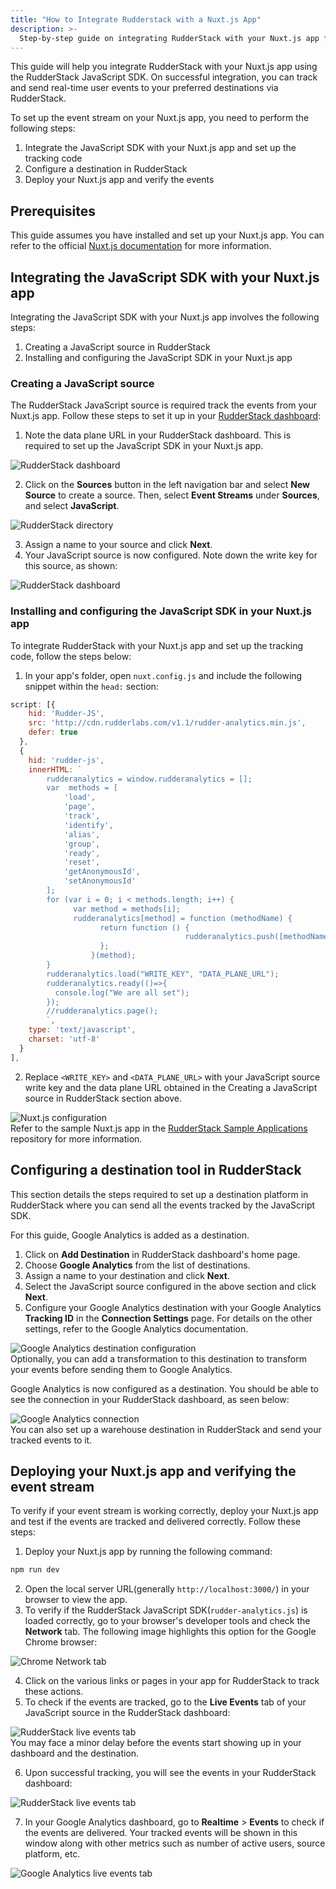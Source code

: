 ```yaml
---
title: "How to Integrate Rudderstack with a Nuxt.js App"
description: >-
  Step-by-step guide on integrating RudderStack with your Nuxt.js app for event tracking.
---
```


This guide will help you integrate RudderStack with your Nuxt.js app using the <Link to="/sources/event-streams/sdks/rudderstack-javascript-sdk/">RudderStack JavaScript SDK</Link>. On successful integration, you can track and send real-time user events to your preferred destinations via RudderStack.

To set up the event stream on your Nuxt.js app, you need to perform the following steps:

1. <Link to="#integrating-the-javascript-sdk-with-your-nuxtjs-app">Integrate the JavaScript SDK with your Nuxt.js app and set up the tracking code</Link>
2. <Link to="#configuring-a-destination-in-rudderstack">Configure a destination in RudderStack</Link>
3. <Link to="#deploying-your-nuxtjs-app-and-verifying-the-event-stream">Deploy your Nuxt.js app and verify the events</Link>

## Prerequisites

This guide assumes you have installed and set up your Nuxt.js app. You can refer to the official [Nuxt.js documentation](https://nuxtjs.org/docs/2.x/get-started/installation/) for more information.

## Integrating the JavaScript SDK with your Nuxt.js app

Integrating the JavaScript SDK with your Nuxt.js app involves the following steps:

1. <Link to="#creating-a-javascript-source-in-rudderstack">Creating a JavaScript source in RudderStack</Link> 
2. <Link to="#installing-and-configuring-the-javascript-sdk-in-your-nuxtjs-app">Installing and configuring the JavaScript SDK in your Nuxt.js app</Link>

### Creating a JavaScript source

The RudderStack JavaScript source is required track the events from your Nuxt.js app. Follow these steps to set it up in your [RudderStack dashboard](https://app.rudderstack.com/):

1. Note the data plane URL in your RudderStack dashboard. This is required to set up the JavaScript SDK in your Nuxt.js app.

<img src="../../../assets/user-guides/rudderstack-dashboard.png" alt="RudderStack dashboard" />

2. Click on the **Sources** button in the left navigation bar and select **New Source** to create a source. Then, select **Event Streams** under **Sources**, and select **JavaScript**.

<img src="../../../assets/user-guides/rudderstack-directory.png" alt="RudderStack directory" />

3. Assign a name to your source and click **Next**.
4. Your JavaScript source is now configured. Note down the write key for this source, as shown:

<img src="../../../assets/user-guides/javascript-writekey.png" alt="RudderStack dashboard" />

### Installing and configuring the JavaScript SDK in your Nuxt.js app

To integrate RudderStack with your Nuxt.js app and set up the tracking code, follow the steps below:

1. In your app's folder, open `nuxt.config.js` and include the following snippet within the `head:` section: 

```javascript
script: [{
    hid: 'Rudder-JS',
    src: 'http://cdn.rudderlabs.com/v1.1/rudder-analytics.min.js',
    defer: true
  },
  {
    hid: 'rudder-js',
    innerHTML: `
        rudderanalytics = window.rudderanalytics = [];
        var  methods = [
            'load',
            'page',
            'track',
            'identify',
            'alias',
            'group',
            'ready',
            'reset',
            'getAnonymousId',
            'setAnonymousId'
        ];
        for (var i = 0; i < methods.length; i++) {
              var method = methods[i];
              rudderanalytics[method] = function (methodName) {
                    return function () {
                                       rudderanalytics.push([methodName].concat(Array.prototype.slice.call(arguments)));
                    };
                  }(method);
        }
        rudderanalytics.load("WRITE_KEY", "DATA_PLANE_URL");
        rudderanalytics.ready(()=>{
          console.log("We are all set");
        });
        //rudderanalytics.page();
        `,
    type: 'text/javascript',
    charset: 'utf-8'
  }
],
```

2. Replace `<WRITE_KEY>` and `<DATA_PLANE_URL>` with your JavaScript source write key and the data plane URL obtained in the <Link to="#creating-a-javascript-source-in-rudderstack">Creating a JavaScript source in RudderStack</Link> section above.

<img src="../../../assets/user-guides/nuxtjs-config.png" alt="Nuxt.js configuration" />

<div class="infoBlock">
Refer to the sample Nuxt.js app in the <a href="https://github.com/rudderlabs/rudder-samples">RudderStack Sample Applications</a> repository for more information.
</div>

## Configuring a destination tool in RudderStack

This section details the steps required to set up a destination platform in RudderStack where you can send all the events tracked by the JavaScript SDK.

<div class="infoBlock">

For this guide, Google Analytics is added as a destination.
</div>

1. Click on **Add Destination** in RudderStack dashboard's home page.
2. Choose **Google Analytics** from the list of destinations.
3. Assign a name to your destination and click **Next**.
4. Select the JavaScript source configured in the above section and click **Next**.
5. Configure your Google Analytics destination with your Google Analytics **Tracking ID** in the **Connection Settings** page. For details on the other settings, refer to the <Link to="/destinations/streaming-destinations/google-analytics-ga/">Google Analytics documentation</Link>.

<img src="../../../assets/user-guides/ga-settings.png" alt="Google Analytics destination configuration" />

<div class="infoBlock">
Optionally, you can add a <Link to="/features/transformations/">transformation</Link> to this destination to transform your events before sending them to Google Analytics. 
</div>

Google Analytics is now configured as a destination. You should be able to see the connection in your RudderStack dashboard, as seen below:

<img src="../../../assets/user-guides/rudderstack-ga-connection.png" alt="Google Analytics connection" />

<div class="successBlock">
You can also set up a warehouse destination in RudderStack and send your tracked events to it.
</div>

## Deploying your Nuxt.js app and verifying the event stream

To verify if your event stream is working correctly, deploy your Nuxt.js app and test if the events are tracked and delivered correctly. Follow these steps:

1. Deploy your Nuxt.js app by running the following command:

```bash
npm run dev
```

2. Open the local server URL(generally `http://localhost:3000/`) in your browser to view the app.
3. To verify if the RudderStack JavaScript SDK(`rudder-analytics.js`) is loaded correctly, go to your browser's developer tools and check the **Network** tab. The following image highlights this option for the Google Chrome browser:

<img src="../../../assets/user-guides/browser-network-tab.png" alt="Chrome Network tab" />

4. Click on the various links or pages in your app for RudderStack to track these actions.
5. To check if the events are tracked, go to the **Live Events** tab of your JavaScript source in the RudderStack dashboard:

<img src="../../../assets/user-guides/live-events.png" alt="RudderStack live events tab" />

<div class="infoBlock">
You may face a minor delay before the events start showing up in your dashboard and the destination.
</div>

6. Upon successful tracking, you will see the events in your RudderStack dashboard:

<img src="../../../assets/user-guides/successful-live-events.png" alt="RudderStack live events tab" />

7. In your Google Analytics dashboard, go to **Realtime** > **Events** to check if the events are delivered. Your tracked events will be shown in this window along with other metrics such as number of active users, source platform, etc.

<img src="../../../assets/user-guides/ga-live-events.png" alt="Google Analytics live events tab" />


